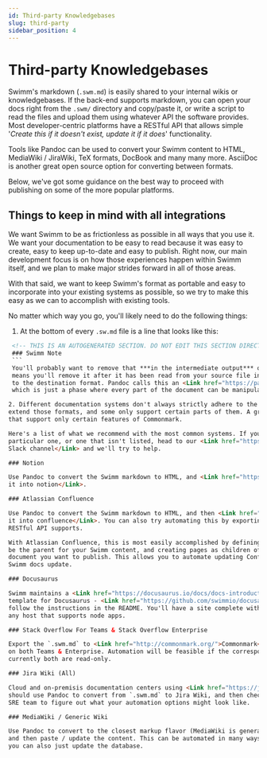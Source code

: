 ```yaml
---
id: Third-party Knowledgebases
slug: third-party
sidebar_position: 4
---
```


# Third-party Knowledgebases

Swimm's markdown (`.swm.md`) is easily shared to your internal wikis or knowledgebases. If the
back-end supports markdown, you can open your docs right from the `.swm/` directory
and copy/paste it, or write a script to read the files and upload them using 
whatever API the software provides. Most developer-centric platforms have a RESTful
API that allows simple '*Create this if it doesn't exist, update it if it does*' 
functionality.

Tools like <Link href="https://pandoc.org/">Pandoc</Link> can be used to convert your Swimm
content to HTML, MediaWiki / JiraWiki, TeX formats, DocBook and many many more. <Link href="https://asciidoc-py.github.io/">AsciiDoc</Link> 
is another great open source option for converting between formats. 

Below, we've got some guidance on the best way to proceed with publishing on some of the
more popular platforms.

## Things to keep in mind with all integrations

We want Swimm to be as frictionless as possible in all ways that you use it. We want your
documentation to be easy to read because it was easy to create, easy to keep up-to-date and
easy to publish. Right now, our main development focus is on how those experiences happen
within Swimm itself, and we plan to make major strides forward in all of those areas.

With that said, we want to keep Swimm's format as portable and easy to incorporate into your
existing systems as possible, so we try to make this easy as we can to accomplish with 
existing tools. 

No matter which way you go, you'll likely need to do the following things:

 1. At the bottom of every `.sw.md` file is a line that looks like this:
   ```HTML
    <!-- THIS IS AN AUTOGENERATED SECTION. DO NOT EDIT THIS SECTION DIRECTLY -->
    ### Swimm Note
    ```
    You'll probably want to remove that ***in the intermediate output*** of your tool, like Pandoc. This
    means you'll remove it after it has been read from your source file in `.swm/`, but before it's written
    to the destination format. Pandoc calls this an <Link href="https://pandoc.org/filters.html">Abstract Syntax Tree</Link>,
    which is just a phase where every part of the document can be manipulated before it's written.

2. Different documentation systems don't always strictly adhere to the formats that they support, some
extend those formats, and some only support certain parts of them. A great example is many tools
that support only certain features of Commonmark.

Here's a list of what we recommend with the most common systems. If you have a question about a
particular one, or one that isn't listed, head to our <Link href="https://swimm.io/slack">Community 
Slack channel</Link> and we'll try to help. 

### Notion

Use Pandoc to convert the Swimm markdown to HTML, and <Link href="https://www.notion.so/Import-data-into-Notion-18c37b470e8941789548b68049af750b">import 
it into notion</Link>. 

### Atlassian Confluence 

Use Pandoc to convert the Swimm markdown to HTML, and then <Link href="https://community.atlassian.com/t5/Confluence-questions/Import-HTML-files-into-confluence/qaq-p/804375">import
it into confluence</Link>. You can also try automating this by exporting to other formats that their
RESTful API supports.

With Atlassian Confluence, this is most easily accomplished by defining a page ID that will
be the parent for your Swimm content, and creating pages as children of that page for each
document you want to publish. This allows you to automate updating Confluence when your
Swimm docs update.

### Docusaurus

Swimm maintains a <Link href="https://docusaurus.io/docs/docs-introduction#docs-only-mode">docs only mode</Link>
template for Docusaurus - <Link href="https://github.com/swimmio/docusaurus-template">just fork this repo</Link> and
follow the instructions in the README. You'll have a site complete with offline search that you can deploy to
any host that supports node apps.

### Stack Overflow For Teams & Stack Overflow Enterprise

Export the `.swm.md` to <Link href="http://commonmark.org/">Commonmark</Link> with pandoc, and you can use it 
on both Teams & Enterprise. Automation will be feasible if the corresponding APIs allow read/write access, 
currently both are read-only. 

### Jira Wiki (All)

Cloud and on-premisis documentation centers using <Link href="https://jira.atlassian.com/secure/WikiRendererHelpAction.jspa?section=all">Jira Wiki Formatting</Link>
should use Pandoc to convert from `.swm.md` to Jira Wiki, and then check with your IT / DevOps /
SRE team to figure out what your automation options might look like. 

### MediaWiki / Generic Wiki

Use Pandoc to convert to the closest markup flavor (MediaWiki is generally good for most of them),
and then paste / update the content. This can be automated in many ways; while MediaWiki has a <Link href="https://www.mediawiki.org/wiki/API:REST_API">very easy RESTful API</Link>;
you can also just update the database. 
